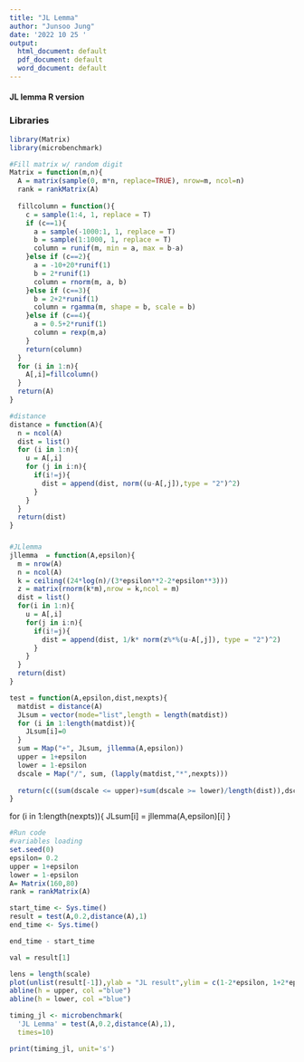 ---
title: "JL Lemma"
author: "Junsoo Jung"
date: '2022 10 25 '
output:
  html_document: default
  pdf_document: default
  word_document: default
---

#### JL lemma R version

### Libraries

```{r}
library(Matrix)
library(microbenchmark)
```


```{r}
#Fill matrix w/ random digit
Matrix = function(m,n){
  A = matrix(sample(0, m*n, replace=TRUE), nrow=m, ncol=n)
  rank = rankMatrix(A)
  
  fillcolumn = function(){
    c = sample(1:4, 1, replace = T)
    if (c==1){
      a = sample(-1000:1, 1, replace = T)
      b = sample(1:1000, 1, replace = T)
      column = runif(m, min = a, max = b-a)
    }else if (c==2){
      a = -10+20*runif(1)
      b = 2*runif(1)
      column = rnorm(m, a, b)
    }else if (c==3){
      b = 2+2*runif(1)
      column = rgamma(m, shape = b, scale = b)
    }else if (c==4){
      a = 0.5+2*runif(1)
      column = rexp(m,a)
    }
    return(column)
  }
  for (i in 1:n){
    A[,i]=fillcolumn()
  }
  return(A)
}
```




```{r}
#distance
distance = function(A){
  n = ncol(A)
  dist = list()
  for (i in 1:n){
    u = A[,i]
    for (j in i:n){
      if(i!=j){
        dist = append(dist, norm((u-A[,j]),type = "2")^2)
      }
    }
  }
  return(dist)
}
```

### 

```{r}
#JLlemma
jllemma  = function(A,epsilon){
  m = nrow(A)
  n = ncol(A)
  k = ceiling((24*log(n)/(3*epsilon**2-2*epsilon**3)))
  z = matrix(rnorm(k*m),nrow = k,ncol = m)
  dist = list()
  for(i in 1:n){
    u = A[,i]
    for(j in i:n){
      if(i!=j){
        dist = append(dist, 1/k* norm(z%*%(u-A[,j]), type = "2")^2)
      }
    }
  }
  return(dist)
}
```

```{r}
test = function(A,epsilon,dist,nexpts){
  matdist = distance(A)
  JLsum = vector(mode="list",length = length(matdist))
  for (i in 1:length(matdist)){
    JLsum[i]=0
  }
  sum = Map("+", JLsum, jllemma(A,epsilon))
  upper = 1+epsilon
  lower = 1-epsilon
  dscale = Map("/", sum, (lapply(matdist,"*",nexpts)))
  
  return(c((sum(dscale <= upper)+sum(dscale >= lower)/length(dist)),dscale))
}
```

 for (i in 1:length(nexpts)){
    JLsum[i] = jllemma(A,epsilon)[i]
  }


```{r}
#Run code
#variables loading
set.seed(0)
epsilon= 0.2
upper = 1+epsilon
lower = 1-epsilon
A= Matrix(160,80)
rank = rankMatrix(A)

```

```{r}

start_time <- Sys.time()
result = test(A,0.2,distance(A),1)
end_time <- Sys.time()

end_time - start_time

val = result[1]

lens = length(scale)
plot(unlist(result[-1]),ylab = "JL result",ylim = c(1-2*epsilon, 1+2*epsilon))
abline(h = upper, col ="blue")
abline(h = lower, col ="blue")
```

```{r}
timing_jl <- microbenchmark(
  'JL Lemma' = test(A,0.2,distance(A),1),
  times=10)

print(timing_jl, unit='s')
```



